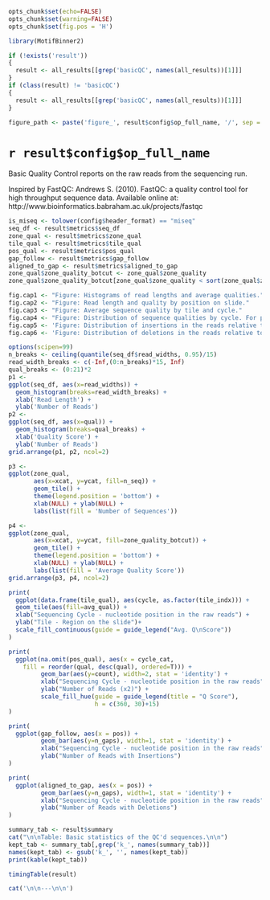 ```r
opts_chunk$set(echo=FALSE)
opts_chunk$set(warning=FALSE)
opts_chunk$set(fig.pos = 'H')

library(MotifBinner2)

if (!exists('result'))
{
  result <- all_results[[grep('basicQC', names(all_results))[1]]]
}
if (class(result) != 'basicQC')
{
  result <- all_results[[grep('basicQC', names(all_results))[1]]]
}

figure_path <- paste('figure_', result$config$op_full_name, '/', sep = '')
```

# `r result$config$op_full_name`

Basic Quality Control reports on the raw reads from the sequencing run.

Inspired by FastQC: 
Andrews S. (2010). FastQC: a quality control tool for high throughput sequence data. Available online at: http://www.bioinformatics.babraham.ac.uk/projects/fastqc

```r
is_miseq <- tolower(config$header_format) == "miseq"
seq_df <- result$metrics$seq_df
zone_qual <- result$metrics$zone_qual
tile_qual <- result$metrics$tile_qual
pos_qual <- result$metrics$pos_qual
gap_follow <- result$metrics$gap_follow
aligned_to_gap <- result$metrics$aligned_to_gap
zone_qual$zone_quality_botcut <- zone_qual$zone_quality
zone_qual$zone_quality_botcut[zone_qual$zone_quality < sort(zone_qual$zone_quality)[50]] <- sort(zone_qual$zone_quality)[50]

fig.cap1 <- "Figure: Histograms of read lengths and average qualities."
fig.cap2 <- "Figure: Read length and quality by position on slide."
fig.cap3 <- "Figure: Average sequence quality by tile and cycle."
fig.cap4 <- "Figure: Distribution of sequence qualities by cycle. For plotting reasons, cycles are grouped into bins of size two. This means that y-axis is double the range it would be if each cycle was plotted independently. Also, cycles 300 and 301 (250 and 251) are grouped together and since the max length is 300 (250), the final bar is expected to be half the height of the bar immediately preceeding it."
fig.cap5 <- 'Figure: Distribution of insertions in the reads relative to the profile used for mapping.'
fig.cap6 <- 'Figure: Distribution of deletions in the reads relative to the profile used for mapping.'
```

```r
options(scipen=99)
n_breaks <- ceiling(quantile(seq_df$read_widths, 0.95)/15)
read_width_breaks <- c(-Inf,(0:n_breaks)*15, Inf)
qual_breaks <- (0:21)*2
p1 <- 
ggplot(seq_df, aes(x=read_widths)) + 
  geom_histogram(breaks=read_width_breaks) +
  xlab('Read Length') +
  ylab('Number of Reads')
p2 <- 
ggplot(seq_df, aes(x=qual)) + 
  geom_histogram(breaks=qual_breaks) +
  xlab('Quality Score') +
  ylab('Number of Reads')
grid.arrange(p1, p2, ncol=2)
```

```r
p3 <-
ggplot(zone_qual,
       aes(x=xcat, y=ycat, fill=n_seq)) + 
       geom_tile() + 
       theme(legend.position = 'bottom') +
       xlab(NULL) + ylab(NULL) +
       labs(list(fill = 'Number of Sequences'))

p4 <-
ggplot(zone_qual,
       aes(x=xcat, y=ycat, fill=zone_quality_botcut)) + 
       geom_tile() + 
       theme(legend.position = 'bottom') +
       xlab(NULL) + ylab(NULL) +
       labs(list(fill = 'Average Quality Score'))
grid.arrange(p3, p4, ncol=2)
```

```r

print(
  ggplot(data.frame(tile_qual), aes(cycle, as.factor(tile_indx))) +
  geom_tile(aes(fill=avg_qual)) +
  xlab("Sequencing Cycle - nucleotide position in the raw reads") +
  ylab("Tile - Region on the slide")+
  scale_fill_continuous(guide = guide_legend("Avg. Q\nScore"))
)
```

```r
print(
  ggplot(na.omit(pos_qual), aes(x = cycle_cat, 
    fill = reorder(qual, desc(qual), ordered=T))) +
         geom_bar(aes(y=count), width=2, stat = 'identity') +
         xlab("Sequencing Cycle - nucleotide position in the raw reads") +
         ylab("Number of Reads (x2)") +
         scale_fill_hue(guide = guide_legend(title = "Q Score"),
                        h = c(360, 30)+15)
)
```

```r
print(
  ggplot(gap_follow, aes(x = pos)) +
         geom_bar(aes(y=n_gaps), width=1, stat = 'identity') +
         xlab("Sequencing Cycle - nucleotide position in the raw reads") +
         ylab("Number of Reads with Insertions")
)
```

```r
print(
  ggplot(aligned_to_gap, aes(x = pos)) +
         geom_bar(aes(y=n_gaps), width=1, stat = 'identity') +
         xlab("Sequencing Cycle - nucleotide position in the raw reads") +
         ylab("Number of Reads with Deletions")
)
```

```r
summary_tab <- result$summary
cat("\n\nTable: Basic statistics of the QC'd sequences.\n\n")
kept_tab <- summary_tab[,grep('k_', names(summary_tab))]
names(kept_tab) <- gsub('k_', '', names(kept_tab))
print(kable(kept_tab))

timingTable(result)
```

```r
cat('\n\n---\n\n')
```
